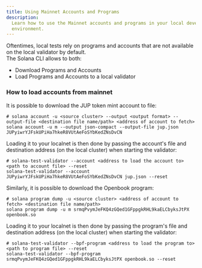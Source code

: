 ```yaml
---
title: Using Mainnet Accounts and Programs
description:
  Learn how to use the Mainnet accounts and programs in your local development
  environment.
---
```


Oftentimes, local tests rely on programs and accounts that are not available on
the local validator by default.  
The Solana CLI allows to both:

- Download Programs and Accounts
- Load Programs and Accounts to a local validator

### How to load accounts from mainnet

It is possible to download the JUP token mint account to file:

```shell
# solana account -u <source cluster> --output <output format> --output-file <destination file name/path> <address of account to fetch>
solana account -u m --output json-compact --output-file jup.json JUPyiwrYJFskUPiHa7hkeR8VUtAeFoSYbKedZNsDvCN
```

Loading it to your localnet is then done by passing the account's file and
destination address (on the local cluster) when starting the validator:

```shell
# solana-test-validator --account <address to load the account to> <path to account file> --reset
solana-test-validator --account JUPyiwrYJFskUPiHa7hkeR8VUtAeFoSYbKedZNsDvCN jup.json --reset
```

Similarly, it is possible to download the Openbook program:

```shell
# solana program dump -u <source cluster> <address of account to fetch> <destination file name/path>
solana program dump -u m srmqPvymJeFKQ4zGQed1GFppgkRHL9kaELCbyksJtPX openbook.so
```

Loading it to your localnet is then done by passing the program's file and
destination address (on the local cluster) when starting the validator:

```shell
# solana-test-validator --bpf-program <address to load the program to> <path to program file> --reset
solana-test-validator --bpf-program srmqPvymJeFKQ4zGQed1GFppgkRHL9kaELCbyksJtPX openbook.so --reset
```
